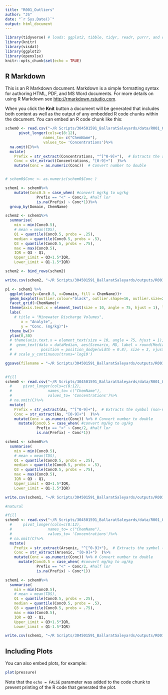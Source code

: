 ```yaml
---
title: "R001_Outliers"
author: "JS"
date: "`r Sys.Date()`"
output: html_document
---
```


```r

library(tidyverse) # loads: ggplot2, tibble, tidyr, readr, purrr, and dplyr
library(knitr)
library(visdat)
library(ggplot2)
library(openxlsx)
knitr::opts_chunk$set(echo = TRUE)
```

## R Markdown

This is an R Markdown document. Markdown is a simple formatting syntax for authoring HTML, PDF, and MS Word documents. For more details on using R Markdown see <http://rmarkdown.rstudio.com>.

When you click the **Knit** button a document will be generated that includes both content as well as the output of any embedded R code chunks within the document. You can embed an R code chunk like this:

```r
schem0 <- read.csv("~/R Scripts/304501591_BallaratSaleyards/data/R001_Outliers/data_FN.csv", header=T, na.strings=c("","NA"))%>%
      pivot_longer(cols=c(8:12),
                 names_to= c("ChemName"),
                 values_to= 'Concentrations')%>%
  na.omit(C)%>%
  mutate(
    Prefix = str_extract(Concentrations, "^[^0-9]+"),  # Extracts the symbol (non-numeric part)
    Conc = str_extract(Concentrations, "[0-9]+")  )%>%
    mutate(Conc = as.numeric(Conc))  # Convert number to double


# schem0$Conc <- as.numeric(schem0$Conc )

schem1 <- schem0%>%
    mutate(Conc0.5 = case_when( #convert mg/kg to ug/kg
              Prefix == "<" ~ Conc/2, #half lor
              is.na(Prefix) ~ Conc*1))%>%
  group_by(Domain, ChemName)

schem2 <- schem1%>%
  summarise(
    min = min(Conc0.5),
    # mean = mean(TDS),
    Q1 = quantile(Conc0.5, probs = .25),
    median = quantile(Conc0.5, probs = .5),
    Q3 = quantile(Conc0.5, probs = .75),
    max = max(Conc0.5),
    IQR = Q3 - Q1,
    Upper_Limit = Q3+1.5*IQR,
    Lower_Limit = Q1-1.5*IQR)

schem2 <- bind_rows(schem2)

write.csv(schem2, "~/R Scripts/304501591_BallaratSaleyards/outputs/R001_Outliers/Outliers.Rev1.csv", row.names = FALSE)

p1 <- schem1 %>%
  ggplot(aes(y=Conc0.5, x=Domain, fill = ChemName))+
  geom_boxplot(outlier.colour="black", outlier.shape=16, outlier.size=2) +
  facet_grid(~ChemName)+
  theme(axis.text.x = element_text(size = 10, angle = 75, hjust = 1), legend.position = "none") +
  labs(
    # title = "Minewater Discharge Volumes",
       x = "Analyte",
       y = "Conc. (mg/kg)")+
  theme_bw()+
  ylim(0,30)
  # theme(axis.text.x = element_text(size = 10, angle = 75, hjust = 1), legend.position = "none")
  #  geom_text(data = dataMedian, aes(Scenario, MD, label = round(Median, digits = 0)), 
  #             position = position_dodge(width = 0.8), size = 3, vjust = -0.5)
  # # scale_y_continuous(trans='log10')

ggsave(filename = "~/R Scripts/304501591_BallaratSaleyards/outputs/R001_Outliers/p1_Outliers.Rev0.jpeg", plot = p1, device = "jpeg", width = 16, height = 12, units = "cm", scale = 1.4) 
    

```


```r

#fill
schem0 <- read.csv("~/R Scripts/304501591_BallaratSaleyards/data/R001_Outliers/data_As.csv", header=T, na.strings=c("","NA"))%>%
  #     pivot_longer(cols=c(8:12),
  #                names_to= c("ChemName"),
  #                values_to= 'Concentrations')%>%
  # na.omit(C)%>%
  mutate(
    Prefix = str_extract(As, "^[^0-9]+"),  # Extracts the symbol (non-numeric part)
    Conc = str_extract(As, "[0-9]+")  )%>%
    mutate(Conc = as.numeric(Conc)) %>% # Convert number to double
      mutate(Conc0.5 = case_when( #convert mg/kg to ug/kg
              Prefix == "<" ~ Conc/2, #half lor
              is.na(Prefix) ~ Conc*1))

schem1 <- schem0%>%
  summarise(
    min = min(Conc0.5),
    # mean = mean(TDS),
    Q1 = quantile(Conc0.5, probs = .25),
    median = quantile(Conc0.5, probs = .5),
    Q3 = quantile(Conc0.5, probs = .75),
    max = max(Conc0.5),
    IQR = Q3 - Q1,
    Upper_Limit = Q3+1.5*IQR,
    Lower_Limit = Q1-1.5*IQR)

write.csv(schem1, "~/R Scripts/304501591_BallaratSaleyards/outputs/R001_Outliers/data_As.Rev0.csv", row.names = FALSE)


```


```r
#natural

#fill
schem0 <- read.csv("~/R Scripts/304501591_BallaratSaleyards/data/R001_Outliers/data_ADP_Nat_As.csv", header=T, na.strings=c("","NA"))%>%
  #     pivot_longer(cols=c(8:12),
  #                names_to= c("ChemName"),
  #                values_to= 'Concentrations')%>%
  # na.omit(C)%>%
  mutate(
    Prefix = str_extract(Arsenic, "^[^0-9]+"),  # Extracts the symbol (non-numeric part)
    Conc = str_extract(Arsenic, "[0-9]+")  )%>%
    mutate(Conc = as.numeric(Conc)) %>% # Convert number to double
      mutate(Conc0.5 = case_when( #convert mg/kg to ug/kg
              Prefix == "<" ~ Conc/2, #half lor
              is.na(Prefix) ~ Conc*1))

schem1 <- schem0%>%
  summarise(
    min = min(Conc0.5),
    # mean = mean(TDS),
    Q1 = quantile(Conc0.5, probs = .25),
    median = quantile(Conc0.5, probs = .5),
    Q3 = quantile(Conc0.5, probs = .75),
    max = max(Conc0.5),
    IQR = Q3 - Q1,
    Upper_Limit = Q3+1.5*IQR,
    Lower_Limit = Q1-1.5*IQR)

write.csv(schem1, "~/R Scripts/304501591_BallaratSaleyards/outputs/R001_Outliers/data_ADPNat_As.Rev0.csv", row.names = FALSE)
```

## Including Plots

You can also embed plots, for example:

```r
plot(pressure)
```

Note that the `echo = FALSE` parameter was added to the code chunk to prevent printing of the R code that generated the plot.
